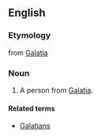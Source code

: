 ==English==
===Etymology===
from [[Galatia]]

===Noun===
{{en-noun}}
# A person from [[Galatia]].

====Related terms====
*[[Galatians]]